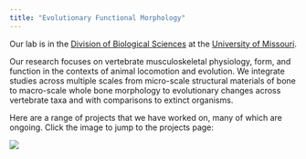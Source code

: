 ```yaml
---
title: "Evolutionary Functional Morphology"
---
```


Our lab is in the [Division of Biological Sciences](https://biology.missouri.edu/) at the [University of Missouri](https://missouri.edu/).

Our research focuses on vertebrate musculoskeletal physiology, form, and function in the contexts of animal locomotion and evolution. We integrate studies across multiple scales from micro-scale structural materials of bone to macro-scale whole bone morphology to evolutionary changes across vertebrate taxa and with comparisons to extinct organisms.

Here are a range of projects that we have worked on, many of which are ongoing. Click the image to jump to the projects page:

[![](images/research_overview.png){fig-alt="Image of research topics"}](projects.html)

